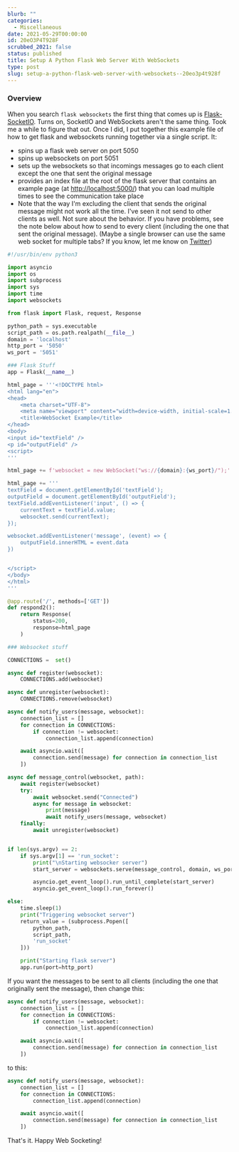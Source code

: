 ```yaml
---
blurb: ""
categories:
  - Miscellaneous
date: 2021-05-29T00:00:00
id: 20eO3P4T928F
scrubbed_2021: false
status: published
title: Setup A Python Flask Web Server With WebSockets
type: post
slug: setup-a-python-flask-web-server-with-websockets--20eo3p4t928f
---
```


### Overview

When you search `flask websockets` the first thing that comes up is [Flask-SocketIO](https://flask-socketio.readthedocs.io/en/latest/). Turns on, SocketIO and WebSockets aren't the same thing. Took me a while to figure that out. Once I did, I put together this example file of how to get flask and websockets running together via a single script. It:

- spins up a flask web server on port 5050
- spins up websockets on port 5051
- sets up the websockets so that incomings messages go to each client except the one that sent the original message
- provides an index file at the root of the flask server that contains an example page (at [http://localhost:5000/](http://localhost:5000/)) that you can load multiple times to see the communication take place
- Note that the way I'm excluding the client that sends the original message might not work all the time. I've seen it not send to other clients as well. Not sure about the behavior. If you have problems, see the note below about how to send to every client (including the one that sent the original message). (Maybe a single browser can use the same web socket for multiple tabs? If you know, let me know on [Twitter](https://twitter.com/TheIdOfAlan
))



```python
#!/usr/bin/env python3

import asyncio
import os
import subprocess
import sys
import time
import websockets

from flask import Flask, request, Response

python_path = sys.executable
script_path = os.path.realpath(__file__) 
domain = 'localhost'
http_port = '5050'
ws_port = '5051'

### Flask Stuff
app = Flask(__name__)

html_page = '''<!DOCTYPE html>
<html lang="en">
<head>
    <meta charset="UTF-8">
    <meta name="viewport" content="width=device-width, initial-scale=1.0">
    <title>WebSocket Example</title>
</head>
<body>
<input id="textField" />
<p id="outputField" />
<script>
'''

html_page += f'websocket = new WebSocket("ws://{domain}:{ws_port}/");'

html_page += '''
textField = document.getElementById('textField');
outputField = document.getElementById('outputField');
textField.addEventListener('input', () => {
    currentText = textField.value;  
    websocket.send(currentText);
});

websocket.addEventListener('message', (event) => {
    outputField.innerHTML = event.data
})


</script>
</body>
</html> 
'''

@app.route('/', methods=['GET'])
def respond2():
    return Response(
        status=200,
        response=html_page
    )

### Websocket stuff 

CONNECTIONS =  set()

async def register(websocket):
    CONNECTIONS.add(websocket)

async def unregister(websocket):
    CONNECTIONS.remove(websocket)

async def notify_users(message, websocket):
    connection_list = []
    for connection in CONNECTIONS:
        if connection != websocket:
            connection_list.append(connection)

    await asyncio.wait([
        connection.send(message) for connection in connection_list
    ])

async def message_control(websocket, path):
    await register(websocket)
    try:
        await websocket.send("Connected")
        async for message in websocket:
            print(message)
            await notify_users(message, websocket)
    finally:
        await unregister(websocket)


if len(sys.argv) == 2: 
    if sys.argv[1] == 'run_socket':
        print("\nStarting websocker server")
        start_server = websockets.serve(message_control, domain, ws_port)

        asyncio.get_event_loop().run_until_complete(start_server)
        asyncio.get_event_loop().run_forever()

else:
    time.sleep(1)
    print("Triggering websocket server")
    return_value = (subprocess.Popen([
        python_path,
        script_path,
        'run_socket'
    ]))

    print("Starting flask server")
    app.run(port=http_port)
```

If you want the messages to be sent to all clients (including the one that originally sent the message), then change this:

```python
async def notify_users(message, websocket):
    connection_list = []
    for connection in CONNECTIONS:
        if connection != websocket:
            connection_list.append(connection)

    await asyncio.wait([
        connection.send(message) for connection in connection_list
    ])
```

to this:

```python
async def notify_users(message, websocket):
    connection_list = []
    for connection in CONNECTIONS:
        connection_list.append(connection)

    await asyncio.wait([
        connection.send(message) for connection in connection_list
    ])
```

That's it. Happy Web Socketing!